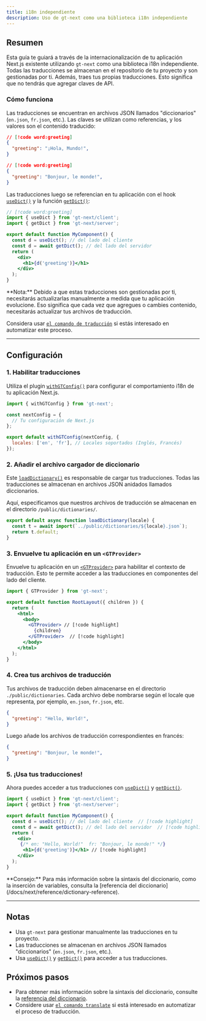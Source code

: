 ```yaml
---
title: i18n independiente
description: Uso de gt-next como una biblioteca i18n independiente
---
```


## Resumen

Esta guía te guiará a través de la internacionalización de tu aplicación Next.js existente utilizando `gt-next` como una biblioteca i18n independiente.
Todas las traducciones se almacenan en el repositorio de tu proyecto y son gestionadas por ti.
Además, traes tus propias traducciones. Esto significa que no tendrás que agregar claves de API.

### Cómo funciona

Las traducciones se encuentran en archivos JSON llamados "diccionarios" (`en.json`, `fr.json`, etc.).
Las claves se utilizan como referencias, y los valores son el contenido traducido:
```json title="public/dictionaries/en.json"
// [!code word:greeting]
{
  "greeting": "¡Hola, Mundo!",
}
```

```json title="public/dictionaries/fr.json"
// [!code word:greeting]
{
  "greeting": "Bonjour, le monde!",
}
```

Las traducciones luego se referencian en tu aplicación con el hook [`useDict()`](/docs/next/api/dictionary/useGT) y la función [`getDict()`](/docs/next/api/dictionary/getDict):
```jsx title="components/MyComponent.js"
// [!code word:greeting]
import { useDict } from 'gt-next/client';
import { getDict } from 'gt-next/server';

export default function MyComponent() {
  const d = useDict(); // del lado del cliente
  const d = await getDict(); // del lado del servidor
  return (
    <div>
      <h1>{d('greeting')}</h1>
    </div>
  );
}
```

<Callout>
  **Nota:** Debido a que estas traducciones son gestionadas por ti, necesitarás actualizarlas manualmente a medida que tu aplicación evolucione.
  Eso significa que cada vez que agregues o cambies contenido, necesitarás actualizar tus archivos de traducción.

  Considera usar [`el comando de traducción`](/docs/cli/tutorials/translate-json) si estás interesado en automatizar este proceso.
</Callout>

---


## Configuración

### 1. Habilitar traducciones

Utiliza el plugin [`withGTConfig()`](/docs/next/api/config/with-gt-config) para configurar el comportamiento i18n de tu aplicación Next.js.

```jsx title="next.config.js" copy
import { withGTConfig } from 'gt-next';

const nextConfig = {
  // Tu configuración de Next.js
};

export default withGTConfig(nextConfig, {
  locales: ['en', 'fr'], // Locales soportados (Inglés, Francés)
});
```

### 2. Añadir el archivo cargador de diccionario

Este [`loadDictionary()`](/docs/next/api/config/load-dictionary) es responsable de cargar tus traducciones.
Todas las traducciones se almacenan en archivos JSON anidados llamados diccionarios.

Aquí, especificamos que nuestros archivos de traducción se almacenan en el directorio `/public/dictionaries/`.
```jsx title="src/loadDictionary.js" copy
export default async function loadDictionary(locale) {
  const t = await import(`../public/dictionaries/${locale}.json`);
  return t.default;
}
```

### 3. Envuelve tu aplicación en un `<GTProvider>`
Envuelve tu aplicación en un [`<GTProvider>`](/docs/next/api/components/gtprovider) para habilitar el contexto de traducción.
Esto te permite acceder a las traducciones en componentes del lado del cliente.

```jsx title="layout.js" copy
import { GTProvider } from 'gt-next';

export default function RootLayout({ children }) {
  return (
    <html>
      <body>
        <GTProvider> // [!code highlight]
          {children}
        </GTProvider>  // [!code highlight]
      </body>
    </html>
  );
}
```

### 4. Crea tus archivos de traducción

Tus archivos de traducción deben almacenarse en el directorio `./public/dictionaries`.
Cada archivo debe nombrarse según el locale que representa, por ejemplo, `en.json`, `fr.json`, etc.

```json title="public/dictionaries/en.json"
{
  "greeting": "Hello, World!",
}
```

Luego añade los archivos de traducción correspondientes en francés:
```json title="public/dictionaries/fr.json"
{
  "greeting": "Bonjour, le monde!",
}
```

### 5. ¡Usa tus traducciones!

Ahora puedes acceder a tus traducciones con [`useDict()`](/docs/next/api/dictionary/useDict) y [`getDict()`](/docs/next/api/dictionary/getDict).

```jsx title="components/MyComponent.js" copy
import { useDict } from 'gt-next/client';
import { getDict } from 'gt-next/server';

export default function MyComponent() {
  const d = useDict(); // del lado del cliente  // [!code highlight]
  const d = await getDict(); // del lado del servidor  // [!code highlight]
  return (
    <div>
     {/* en: "Hello, World!"  fr: "Bonjour, le monde!" */}
      <h1>{d('greeting')}</h1> // [!code highlight]
    </div>
  );
}
```

<Callout>
  **Consejo:** Para más información sobre la sintaxis del diccionario, como la inserción de variables, consulta la [referencia del diccionario](/docs/next/reference/dictionary-reference).
</Callout>

---

## Notas
 * Usa `gt-next` para gestionar manualmente las traducciones en tu proyecto.
 * Las traducciones se almacenan en archivos JSON llamados "diccionarios" (`en.json`, `fr.json`, etc.).
 * Usa [`useDict()`](/docs/next/api/dictionary/useDict) y [`getDict()`](/docs/next/api/dictionary/getDict) para acceder a tus traducciones.

## Próximos pasos
 * Para obtener más información sobre la sintaxis del diccionario, consulte la [referencia del diccionario](/docs/next/reference/dictionary-reference).
 * Considere usar [`el comando translate`](/docs/cli/tutorials/translate-json) si está interesado en automatizar el proceso de traducción.